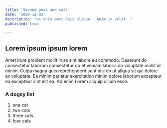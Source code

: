 ```yaml
---
title: 'Second post and cats'
date: '2020-12-02'
description: "ex enim amet duis aliqua - Anim in velit ."
published: true

---
```


## Lorem ipsum ipsum lorem

Amet irure proident mollit irure sint labore eu commodo. 
Deserunt do consectetur laborum consectetur do et veniam laboris do voluptate mollit id minim. Culpa magna quis reprehenderit sunt nisi do ut aliqua sit qui dolore ex voluptate. Ea minim pariatur exercitation minim dolore laborum excepteur ea excepteur sint elit ea. Ad enim Lorem aliquip cillum esse.

### A dogsy list
1.  one cat
2.  two cats
3.  three cats
4.  four cats
